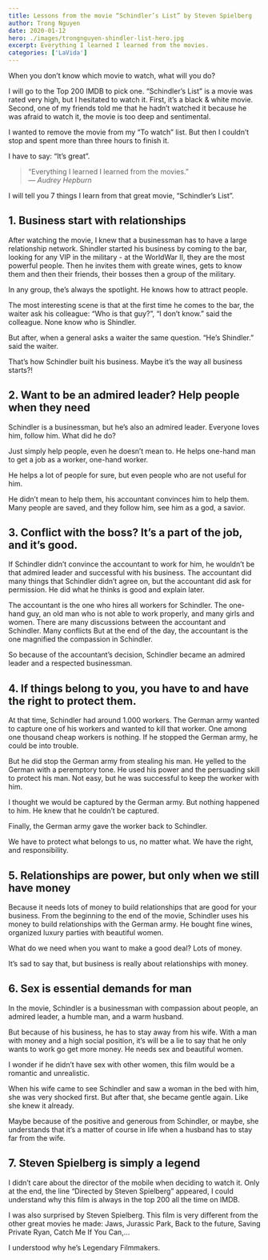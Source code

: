 ```yaml
---
title: Lessons from the movie “Schindler’s List” by Steven Spielberg
author: Trong Nguyen
date: 2020-01-12
hero: ./images/trongnguyen-shindler-list-hero.jpg
excerpt: Everything I learned I learned from the movies.
categories: ['LaVida']
---
```


When you don’t know which movie to watch, what will you do?

I will go to the Top 200 IMDB to pick one. “Schindler’s List” is a movie was rated very high, but I hesitated to watch it. First, it’s a black & white movie. Second, one of my friends told me that he hadn’t watched it because he was afraid to watch it, the movie is too deep and sentimental.

I wanted to remove the movie from my “To watch” list. But then I couldn’t stop and spent more than three hours to finish it.

I have to say: “It’s great”.

> “Everything I learned I learned from the movies.”   
> <cite>― Audrey Hepburn</cite>

I will tell you 7 things I learn from that great movie, “Schindler’s List”.

## 1. Business start with relationships
After watching the movie, I knew that a businessman has to have a large relationship network. Shindler started his business by coming to the bar, looking for any VIP in the military - at the WorldWar II, they are the most powerful people. Then he invites them with greate wines, gets to know them and then their friends, their bosses then a group of the military.

In any group, the’s always the spotlight. He knows how to attract people.

The most interesting scene is that at the first time he comes to the bar, the waiter ask his colleague: “Who is that guy?”, “I don’t know.” said the colleague. None know who is Shindler.

But after, when a general asks a waiter the same question. “He’s Shindler.” said the waiter.

That’s how Schindler built his business. Maybe it’s the way all business starts?!

## 2. Want to be an admired leader? Help people when they need
Schindler is a businessman, but he’s also an admired leader. Everyone loves him, follow him. What did he do?

Just simply help people, even he doesn’t mean to. He helps one-hand man to get a job as a worker, one-hand worker.

He helps a lot of people for sure, but even people who are not useful for him.

He didn’t mean to help them, his accountant convinces him to help them. Many people are saved, and they follow him, see him as a god, a savior.

## 3. Conflict with the boss? It’s a part of the job, and it’s good.
If Schindler didn’t convince the accountant to work for him, he wouldn’t be that admired leader and successful with his business. The accountant did many things that Schindler didn’t agree on, but the accountant did ask for permission. He did what he thinks is good and explain later.

The accountant is the one who hires all workers for Schindler. The one-hand guy, an old man who is not able to work properly, and many girls and women. There are many discussions between the accountant and Schindler. Many conflicts But at the end of the day, the accountant is the one magnified the compassion in Schindler.

So because of the accountant’s decision, Schindler became an admired leader and a respected businessman.

## 4. If things belong to you, you have to and have the right to protect them.
At that time, Schindler had around 1.000 workers. The German army wanted to capture one of his workers and wanted to kill that worker. One among one thousand cheap workers is nothing. If he stopped the German army, he could be into trouble.

But he did stop the German army from stealing his man. He yelled to the German with a peremptory tone. He used his power and the persuading skill to protect his man. Not easy, but he was successful to keep the worker with him.

I thought we would be captured by the German army. But nothing happened to him. He knew that he couldn’t be captured.

Finally, the German army gave the worker back to Schindler.

We have to protect what belongs to us, no matter what. We have the right, and responsibility.

## 5. Relationships are power, but only when we still have money
Because it needs lots of money to build relationships that are good for your business. From the beginning to the end of the movie, Schindler uses his money to build relationships with the German army.  He bought fine wines, organized luxury parties with beautiful women.

What do we need when you want to make a good deal? Lots of money.

It’s sad to say that, but business is really about relationships with money.

## 6. Sex is essential demands for man
In the movie, Schindler is a  businessman with compassion about people, an admired leader, a humble man, and a warm husband.

But because of his business, he has to stay away from his wife. With a man with money and a high social position, it’s will be a lie to say that he only wants to work go get more money. He needs sex and beautiful women.

I wonder if he didn’t have sex with other women, this film would be a romantic and unrealistic.

When his wife came to see Schindler and saw a woman in the bed with him, she was very shocked first. But after that, she became gentle again. Like she knew it already.

Maybe because of the positive and generous from Schindler, or maybe, she understands that it’s a matter of course in life when a husband has to stay far from the wife.


## 7. Steven Spielberg is simply a legend
I didn’t care about the director of the mobile when deciding to watch it. Only at the end, the line “Directed by  Steven Spielberg” appeared, I could understand why this film is always in the top 200 all the time on IMDB.

I was also surprised by Steven Spielberg. This film is very different from the other great movies he made: Jaws, Jurassic Park, Back to the future, Saving Private Ryan, Catch Me If You Can,…

I understood why he’s Legendary Filmmakers.
